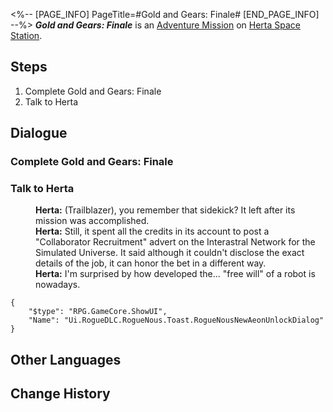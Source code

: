 <%-- [PAGE_INFO]
PageTitle=#Gold and Gears: Finale#
[END_PAGE_INFO] --%>
{{Stub|Dialogue.}}
{{Mission Infobox
|id            = 8016105
|title         = 
|image         = <!--Mission Gold and Gears Finale.png-->
|type          = Adventure
|event_name    = 
|chapter       = 
|requirements  = [[Adventure Mission]] ''[[Gold and Gears: IPC Secrets (II)]]'' completed
|summary       = <!--official mission summary from Fate's Atlas-->
|characters    = Herta; Trailblazer
|startLocation = [[Herta Space Station]] - [[Herta's Office]]
|world         = Herta Space Station
|area          = Herta's Office
|prev          = Gold and Gears: IPC Secrets (II)
|next          = 
|rewards       = Credit*5,000
}}
'''''Gold and Gears: Finale''''' is an [[Adventure Mission]] on [[Herta Space Station]].

==Steps==
# Complete Gold and Gears: Finale
# Talk to Herta

<!--
==Gameplay Notes==

--><!--
==Trial Character==

-->
==Dialogue==
{{Stub Dialogue}}
===Complete Gold and Gears: Finale{{subst:void|<!--801610502-->}}===
{{Mission Description|type=adventure|location=Herta's Office|The Simulated Universe's storage was more limited than Herta expected! The data packs are at their limit and soon, the entire thing is going to stop working. Herta is prepared to see this thing through to the end by your side. Hurry and save all the previous Aeon data and ensure a proper end to this test before experiencing THEIR glory once more.}}
{{Dialogue Start}}
{{Dialogue End}}

===Talk to Herta{{subst:void|<!--801610501-->}}===
{{Mission Description|type=adventure|location=Herta's Office|update|It's all over. While you are still immersed in the shock brought by the data of Nous, Herta calls on you... She seems to have discovered something unusual &mdash; the little robot has developed "free will."}}
{{Dialogue Start}}
:'''Herta:''' (Trailblazer), you remember that sidekick? It left after its mission was accomplished.
:'''Herta:''' Still, it spent all the credits in its account to post a "Collaborator Recruitment" advert on the Interastral Network for the Simulated Universe. It said although it couldn't disclose the exact details of the job, it can honor the bet in a different way.
:'''Herta:''' I'm surprised by how developed the... "free will" of a robot is nowadays.
<pre>{
	"$type": "RPG.GameCore.ShowUI",
	"Name": "Ui.RogueDLC.RogueNous.Toast.RogueNousNewAeonUnlockDialog"
}</pre>
{{Dialogue End}}

==Other Languages==
{{Other Languages
|en   = Gold and Gears: Finale
|zhs  = 黄金与机械：终局
|zht  = 黃金與機械：終局
|ja   = 黄金と機械：終局
|ko   = 황금과 기계: 결말
|es   = Oro y maquinaria: final
|fr   = Or et machines&nbsp;: Chapitre final
|ru   = Золото и шестерёнки: Финал
|th   = ทองคำและจักรกล: ตอนจบ
|vi   = Vàng Và Máy Móc: Kết Cục
|de   = Gold und Getriebe: Das Ende
|id   = Emas dan Mesin: Akhir
|pt   = Ouro e Engrenagens: Final
}}

==Change History==
{{Change History|1.6}}
